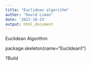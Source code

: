 ```yaml
---
title: "Euclidean algorithm"
author: "David Liman"
date: '2021-10-23'
output: html_document
---
```


Euclidean Algorithm


package.skeleton(name="Euclidean1")

?Build

